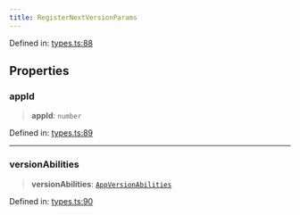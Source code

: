```yaml
---
title: RegisterNextVersionParams
---
```


Defined in: [types.ts:88](https://github.com/LIT-Protocol/Vincent/blob/4f61b0b06d818c2273457b0cc8a4e68ed21a72ed/packages/libs/contracts-sdk/src/types.ts#L88)

## Properties

### appId

> **appId**: `number`

Defined in: [types.ts:89](https://github.com/LIT-Protocol/Vincent/blob/4f61b0b06d818c2273457b0cc8a4e68ed21a72ed/packages/libs/contracts-sdk/src/types.ts#L89)

***

### versionAbilities

> **versionAbilities**: [`AppVersionAbilities`](./AppVersionAbilities)

Defined in: [types.ts:90](https://github.com/LIT-Protocol/Vincent/blob/4f61b0b06d818c2273457b0cc8a4e68ed21a72ed/packages/libs/contracts-sdk/src/types.ts#L90)
